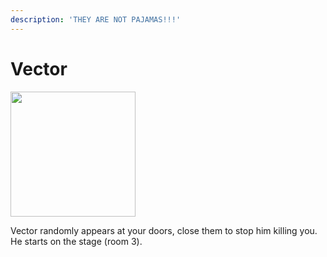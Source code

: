 ```yaml
---
description: 'THEY ARE NOT PAJAMAS!!!'
---
```



# Vector

<div style={{ display: 'table-cell', paddingRight: 30 }}>
	<Box>
		<img
			src="../../img/fnag/vector.svg"
			width="200"
		></img>
	</Box>
</div>
<div style={{ display: 'table-cell', position: 'relative' }}>
	<p
		style={{
			position: 'absolute',
			top: 0,
			width: 'max-content',
			maxWidth: '600px',
		}}
	>
		Vector randomly appears at your doors, close them to stop him killing
		you. He starts on the stage (room 3).
	</p>
</div>
